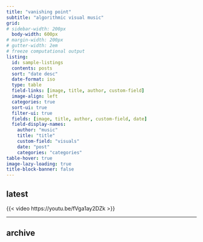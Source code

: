 ```yaml
---
title: "vanishing point"
subtitle: "algorithmic visual music"
grid:
# sidebar-width: 200px
  body-width: 600px
# margin-width: 200px
# gutter-width: 2em
# freeze computational output
listing:
  id: sample-listings
  contents: posts
  sort: "date desc"
  date-format: iso
  type: table
  field-links: [image, title, author, custom-field]
  image-align: left
  categories: true
  sort-ui: true
  filter-ui: true
  fields: [image, title, author, custom-field, date]
  field-display-names:
    author: "music"
    title: "title"
    custom-field: "visuals"
    date: "post"
    categories: "categories"
table-hover: true
image-lazy-loading: true
title-block-banner: false
---
```


## latest

{{< video https://youtu.be/fVga1ay2DZk >}}

***

## archive

::: {#sample-listings}
:::

